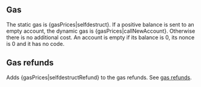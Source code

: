 ## Gas

The static gas is {gasPrices|selfdestruct}. If a positive balance is sent to an empty account, the dynamic gas is {gasPrices|callNewAccount}. Otherwise there is no additional cost. An account is empty if its balance is 0, its nonce is 0 and it has no code.

## Gas refunds

Adds {gasPrices|selfdestructRefund} to the gas refunds. See [gas refunds](/about).
